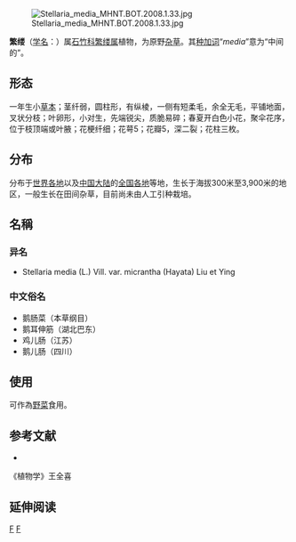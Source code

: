 {{Speciesbox
| taxon = Stellaria(植物) media
| image = Kaldari_Stellaria_media_01.jpg
| authority = (L.) Vill., 1789
| subdivision_ranks =[[变种|变种]]
| subdivision =
* 繁缕 ''S. m.'' var. ''media''
* [[小花繁缕|小花繁缕]] ''S. m.'' var. ''micrantha''
}}
[[File:Stellaria_media_MHNT.BOT.2008.1.33.jpg|thumb]]

'''繁缕'''（[[学名|学名]]：{{lang|la|''Stellaria media''}}）属[[石竹科|石竹科]][[繁缕属|繁缕属]]植物，为原野[[杂草|杂草]]。其[[种加词|种加词]]“''media''”意为“中间的”。

==形态==
一年生小[[草本|草本]]；茎纤弱，圆柱形，有纵棱，一侧有短柔毛，余全无毛，平铺地面，叉状分枝；叶卵形，小对生，先端锐尖，质脆易碎；春夏开白色小花，聚伞花序，位于枝顶端或叶腋；花梗纤细；花萼5；花瓣5，深二裂；花柱三枚。

==分布==
分布于[[世界|世界各地]]以及[[中国大陆|中国大陆]]的[[中国|全国各地]]等地，生长于海拔300米至3,900米的地区，一般生长在田间杂草，目前尚未由人工引种栽培。

== 名稱 ==
=== 异名 ===
* Stellaria media (L.) Vill. var. micrantha (Hayata) Liu et Ying

===中文俗名===
* 鹅肠菜（本草纲目）
* 鹅耳伸筋（湖北巴东）
* 鸡儿肠（江苏）
* 鹅儿肠（四川）

==使用==

可作為[[野菜|野菜]]食用。

== 参考文献 ==
<div class="references-small">
* {{cite web| url =http://www.bioinfo.cn/db05/KmzwSpecies.php?action=view&id=2564| title =繁缕（原变种）| work =《中国高等植物数据库全库》| publisher =中国科学院微生物研究所| author =昆明植物研究所| accessdate =2009-02-23| deadurl =yes| archiveurl =https://web.archive.org/web/20160305024601/http://www.bioinfo.cn/db05/KmzwSpecies.php?action=view&id=2564| archivedate =2016-03-05}}
</div>《植物学》王全喜

== 延伸阅读 ==
{{Wikisource further reading}}

{{taxonbar}}
[[Category:繁缕属|F]]
[[Category:1789年描述的植物|F]]